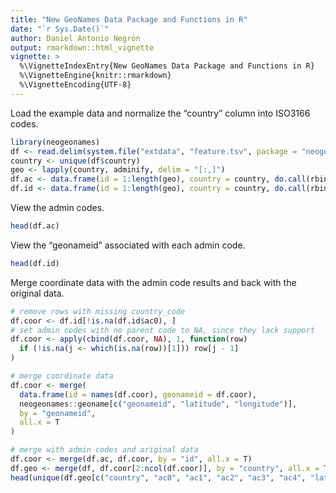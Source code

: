 ```yaml
---
title: "New GeoNames Data Package and Functions in R"
date: "`r Sys.Date()`"
author: Daniel Antonio Negrón
output: rmarkdown::html_vignette
vignette: >
  %\VignetteIndexEntry{New GeoNames Data Package and Functions in R}
  %\VignetteEngine{knitr::rmarkdown}
  %\VignetteEncoding{UTF-8}
---
```


Load the example data and normalize the "country" column into ISO3166 codes.

```r
library(neogeonames)
df <- read.delim(system.file("extdata", "feature.tsv", package = "neogeonames"))
country <- unique(df$country)
geo <- lapply(country, adminify, delim = "[:,]")
df.ac <- data.frame(id = 1:length(geo), country = country, do.call(rbind, lapply(geo, `[[`, "ac")))
df.id <- data.frame(id = 1:length(geo), country = country, do.call(rbind, lapply(geo, `[[`, "id")))
```

View the admin codes.

```r
head(df.ac)
```

View the "geonameid" associated with each admin code.

```r
head(df.id)
```

Merge coordinate data with the admin code results and back with the original data.

```r
# remove rows with missing country_code
df.coor <- df.id[!is.na(df.id$ac0), ]
# set admin codes with no parent code to NA, since they lack support
df.coor <- apply(cbind(df.coor, NA), 1, function(row) 
  if (!is.na(j <- which(is.na(row))[1])) row[j - 1]
)

# merge coordinate data
df.coor <- merge(
  data.frame(id = names(df.coor), geonameid = df.coor),
  neogeonames::geoname[c("geonameid", "latitude", "longitude")],
  by = "geonameid",
  all.x = T
)

# merge with admin codes and original data
df.coor <- merge(df.ac, df.coor, by = "id", all.x = T)
df.geo <- merge(df, df.coor[2:ncol(df.coor)], by = "country", all.x = T)
head(unique(df.geo[c("country", "ac0", "ac1", "ac2", "ac3", "ac4", "latitude", "longitude")]))
```
